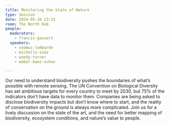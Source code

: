 ```yaml
---
title: Monitoring the State of Nature
type: Session
date: 2024-05-16 13:15
room: The North Hub
people:
  moderators:
    - francis-gassert
  speakers:
    - seamus-lombardo
    - michelle-sims
    - woody-turner
    - mabel-baez-schon

---
```


Our need to understand biodiversity pushes the boundaries of what’s possible with remote sensing. The UN Convention on Biological Diversity has set ambitious targets for every country to meet by 2030, but 75% of the indicators don’t have data to monitor them. Companies are being asked to disclose biodiversity impacts but don’t know where to start, and the reality of conservation on the ground is always more complicated. Join us for a lively discussion on the state of the art, and the need for better mapping of biodiversity, ecosystem conditions, and nature’s value to people.
